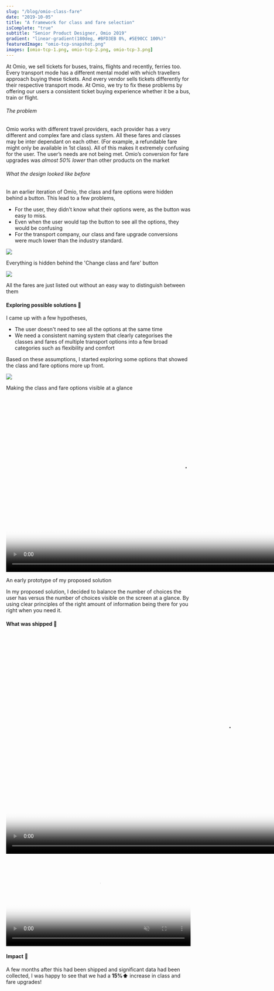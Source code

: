```yaml
---
slug: "/blog/omio-class-fare"
date: "2019-10-05"
title: "A framework for class and fare selection"
isComplete: "true"
subtitle: "Senior Product Designer, Omio 2019"
gradient: "linear-gradient(180deg, #BFD3EB 0%, #5E90CC 100%)"
featuredImage: "omio-tcp-snapshot.png"
images: [omio-tcp-1.png, omio-tcp-2.png, omio-tcp-3.png]
---
```


At Omio, we sell tickets for buses, trains, flights and recently, ferries too. Every transport mode has a different mental model with which travellers approach buying these tickets. And every vendor sells tickets differently for their respective transport mode. At Omio, we try to fix these problems by offering our users a consistent ticket buying experience whether it be a bus, train or flight.

###### The problem
Omio works with different travel providers, each provider has a very different and complex fare and class system. All these fares and classes may be inter dependant on each other. (For example, a refundable fare might only be available in 1st class). All of this makes it extremely confusing for the user. The user’s needs are not being met. Omio’s conversion for fare upgrades was *almost 50% lower* than other products on the market

###### What the design looked like before
In an earlier iteration of Omio, the class and fare options were hidden behind a button. This lead to a few problems,
- For the user, they didn’t know what their options were, as the button was easy to miss.
- Even when the user would tap the button to see all the options, they would be confusing
- For the transport company, our class and fare upgrade conversions were much lower than the industry standard.

<div className = "blog-content-image-container">
<img src={props.images[0].publicURL} className="blog-content-image" />
</div>
<p className="image-caption">Everything is hidden behind the 'Change class and fare' button</p>

<div className = "blog-content-image-container">
<img src={props.images[1].publicURL} className="blog-content-image" />
</div>
<p className="image-caption">All the fares are just listed out without an easy way to distinguish between them</p>

#### Exploring possible solutions 🔮
I came up with a few hypotheses,
- The user doesn't need to see all the options at the same time
- We need a consistent naming system that clearly categorises the classes and fares of multiple transport options into a few broad categories such as flexibility and comfort

Based on these assumptions, I started exploring some options that showed the class and fare options more up front.
 
<div className = "blog-content-image-container">
<img src={props.images[2].publicURL} className="blog-content-image" style="max-width: 100%; max-height: 580px;" />
</div>
<p className="image-caption">Making the class and fare options visible at a glance </p>

<div className = "blog-content-image-container">
<video className="blog-content-video" id="video-annualpowerlessamericanavocet" alt="AccordionBCP GIF" height="480px" autoplay playsinline preload="auto" poster="https://thumbs.gfycat.com/AnnualPowerlessAmericanavocet-mobile.jpg" tabindex="-1" muted loop>
	<source src="https://giant.gfycat.com/AnnualPowerlessAmericanavocet.mp4" type="video/mp4" />
	<source src="https://thumbs.gfycat.com/AnnualPowerlessAmericanavocet-mobile.mp4" type="video/mp4" />
</video>
</div>
<p className="image-caption">An early prototype of my proposed solution</p>

In my proposed solution, I decided to balance the number of choices the user has versus the number of choices visible on the screen at a glance. By using clear principles of the right amount of information being there for you right when you need it. 

#### What was shipped 🚀
<div className = "blog-content-image-container">
<video className="blog-content-video" id="video-consideratequarrelsomegreendarnerdragonfly" alt="Shipped Mobile" height="600px" autoplay playsinline preload="auto" poster="https://thumbs.gfycat.com/ConsiderateQuarrelsomeGreendarnerdragonfly-mobile.jpg"  tabindex="-1" muted loop> 
<source src="https://giant.gfycat.com/ConsiderateQuarrelsomeGreendarnerdragonfly.mp4" type="video/mp4"/>
<source src="https://thumbs.gfycat.com/ConsiderateQuarrelsomeGreendarnerdragonfly-mobile.mp4" type="video/mp4"/>
</video>
</div>

<video className="blog-content-video" id="video-insignificantdistantaffenpinscher" alt="Shipped Desktop" width="100%" autoplay playsinline preload="auto" poster="https://thumbs.gfycat.com/InsignificantDistantAffenpinscher-mobile.jpg"  tabindex="-1" muted loop>
<source src="https://giant.gfycat.com/InsignificantDistantAffenpinscher.mp4" type="video/mp4" />
<source src="https://thumbs.gfycat.com/InsignificantDistantAffenpinscher-mobile.mp4" type="video/mp4" />
</video>

#### Impact 🍪
A few months after this had been shipped and significant data had been collected, I was happy to see that we had a **15%⬆️** increase in class and fare upgrades!


